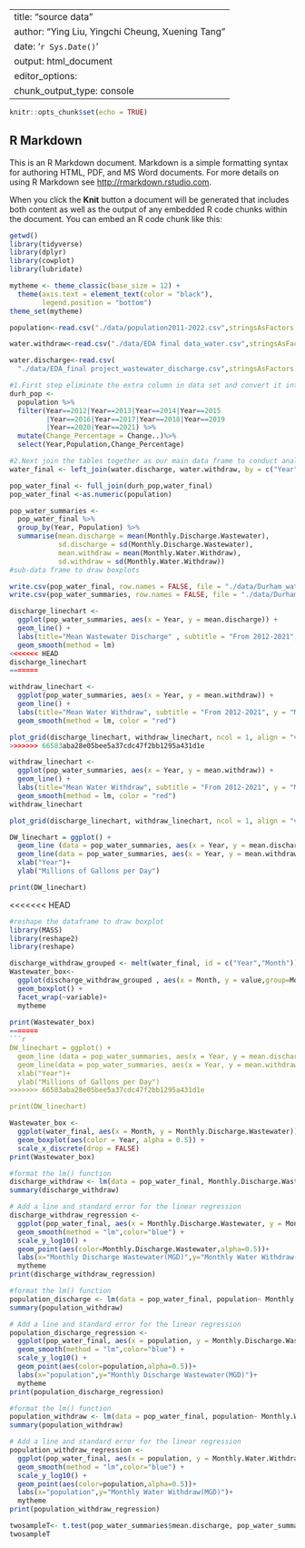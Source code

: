 
---
title: "source data"
author: "Ying Liu, Yingchi Cheung, Xuening Tang"
date: '`r Sys.Date()`'
output: html_document
editor_options: 
  chunk_output_type: console
---

```r
knitr::opts_chunk$set(echo = TRUE)
```

## R Markdown

This is an R Markdown document. Markdown is a simple formatting syntax for authoring HTML, PDF, and MS Word documents. For more details on using R Markdown see <http://rmarkdown.rstudio.com>.

When you click the **Knit** button a document will be generated that includes both content as well as the output of any embedded R code chunks within the document. You can embed an R code chunk like this:

```r

getwd()
library(tidyverse)
library(dplyr)
library(cowplot)
library(lubridate)

mytheme <- theme_classic(base_size = 12) +
  theme(axis.text = element_text(color = "black"), 
        legend.position = "bottom")
theme_set(mytheme)
```


```r

population<-read.csv("./data/population2011-2022.csv",stringsAsFactors = TRUE)

water.withdraw<-read.csv("./data/EDA final data_water.csv",stringsAsFactors = TRUE)

water.discharge<-read.csv(
  "./data/EDA_final project_wastewater_discharge.csv",stringsAsFactors = TRUE)
```

```r
#1.First step eliminate the extra column in data set and convert it into format we need.
durh_pop <- 
  population %>%
  filter(Year==2012|Year==2013|Year==2014|Year==2015
         |Year==2016|Year==2017|Year==2018|Year==2019
         |Year==2020|Year==2021) %>%
  mutate(Change_Percentage = Change..)%>%
  select(Year,Population,Change_Percentage) 

#2.Next join the tables together as our main data frame to conduct analysis.
water_final <- left_join(water.discharge, water.withdraw, by = c("Year", "Month"))

pop_water_final <- full_join(durh_pop,water_final)
pop_water_final <-as.numeric(population)

pop_water_summaries <- 
  pop_water_final %>%
  group_by(Year, Population) %>%
  summarise(mean.discharge = mean(Monthly.Discharge.Wastewater), 
            sd.discharge = sd(Monthly.Discharge.Wastewater), 
            mean.withdraw = mean(Monthly.Water.Withdraw), 
            sd.withdraw = sd(Monthly.Water.Withdraw))
#sub-data frame to draw boxplots

```

```r
write.csv(pop_water_final, row.names = FALSE, file = "./data/Durham_water&population_2012-2021.csv")
write.csv(pop_water_summaries, row.names = FALSE, file = "./data/Durham_county_water_withdraw&diacharge_summary.csv")
```

```r
discharge_linechart <- 
  ggplot(pop_water_summaries, aes(x = Year, y = mean.discharge)) +
  geom_line() +
  labs(title="Mean Wastewater Discharge" , subtitle = "From 2012-2021", y = "Mean Discharge (MGD)", x = "Year") +
  geom_smooth(method = lm)
<<<<<<< HEAD
discharge_linechart 
=======

withdraw_linechart <- 
  ggplot(pop_water_summaries, aes(x = Year, y = mean.withdraw)) +
  geom_line() +
  labs(title="Mean Water Withdraw", subtitle = "From 2012-2021", y = "Mean Withdraw (MGD)", x = "Year") +
  geom_smooth(method = lm, color = "red")

```
```r
plot_grid(discharge_linechart, withdraw_linechart, ncol = 1, align = "v", axis = 'l')
>>>>>>> 66583aba28e05bee5a37cdc47f2bb1295a431d1e

withdraw_linechart <- 
  ggplot(pop_water_summaries, aes(x = Year, y = mean.withdraw)) +
  geom_line() +
  labs(title="Mean Water Withdraw", subtitle = "From 2012-2021", y = "Mean Withdraw (MGD)", x = "Year") +
  geom_smooth(method = lm, color = "red")
withdraw_linechart

plot_grid(discharge_linechart, withdraw_linechart, ncol = 1, align = "v", axis = 'l')

```


```r
DW_linechart = ggplot() +
  geom_line (data = pop_water_summaries, aes(x = Year, y = mean.discharge), color ="blue") +
  geom_line(data = pop_water_summaries, aes(x = Year, y = mean.withdraw), color = "red") +
  xlab("Year")+
  ylab("Millions of Gallons per Day")

print(DW_linechart)
```

<<<<<<< HEAD
```r
#reshape the dataframe to draw boxplot
library(MASS) 
library(reshape2) 
library(reshape)

discharge_withdraw_grouped <- melt(water_final, id = c("Year","Month"))
Wastewater_box<-
  ggplot(discharge_withdraw_grouped , aes(x = Month, y = value,group=Month, fill=variable)) +
  geom_boxplot() +
  facet_wrap(~variable)+
  mytheme
    
print(Wastewater_box)
=======
```r
DW_linechart = ggplot() +
  geom_line (data = pop_water_summaries, aes(x = Year, y = mean.discharge), color ="blue") +
  geom_line(data = pop_water_summaries, aes(x = Year, y = mean.withdraw), color = "red") +
  xlab("Year")+
  ylab("Millions of Gallons per Day")
>>>>>>> 66583aba28e05bee5a37cdc47f2bb1295a431d1e

print(DW_linechart)
```

```r
Wastewater_box <-
  ggplot(water_final, aes(x = Month, y = Monthly.Discharge.Wastewater)) +
  geom_boxplot(aes(color = Year, alpha = 0.5)) +
  scale_x_discrete(drop = FALSE)
print(Wastewater_box)
```

```r
#format the lm() function
discharge_withdraw <- lm(data = pop_water_final, Monthly.Discharge.Wastewater~ Monthly.Water.Withdraw)
summary(discharge_withdraw)

# Add a line and standard error for the linear regression
discharge_withdraw_regression <- 
  ggplot(pop_water_final, aes(x = Monthly.Discharge.Wastewater, y = Monthly.Water.Withdraw )) +
  geom_smooth(method = "lm",color="blue") +
  scale_y_log10() +
  geom_point(aes(color=Monthly.Discharge.Wastewater,alpha=0.5))+
  labs(x="Monthly Discharge Wastewater(MGD)",y="Monthly Water Withdraw(MGD)")+
  mytheme
print(discharge_withdraw_regression) 
```
```r
#format the lm() function
population_discharge <- lm(data = pop_water_final, population~ Monthly.Discharge.Wastewater)
summary(population_withdraw)

# Add a line and standard error for the linear regression
population_discharge_regression <- 
  ggplot(pop_water_final, aes(x = population, y = Monthly.Discharge.Wastewater )) +
  geom_smooth(method = "lm",color="blue") +
  scale_y_log10() +
  geom_point(aes(color=population,alpha=0.5))+
  labs(x="population",y="Monthly Discharge Wastewater(MGD)")+
  mytheme
print(population_discharge_regression) 
```
```r
#format the lm() function
population_withdraw <- lm(data = pop_water_final, population~ Monthly.Water.Withdraw)
summary(population_withdraw)

# Add a line and standard error for the linear regression
population_withdraw_regression <- 
  ggplot(pop_water_final, aes(x = population, y = Monthly.Water.Withdraw )) +
  geom_smooth(method = "lm",color="blue") +
  scale_y_log10() +
  geom_point(aes(color=population,alpha=0.5))+
  labs(x="population",y="Monthly Water Withdraw(MGD)")+
  mytheme
print(population_withdraw_regression) 
```
```r
twosampleT<- t.test(pop_water_summaries$mean.discharge, pop_water_summaries$mean.withdraw)
twosampleT
```


